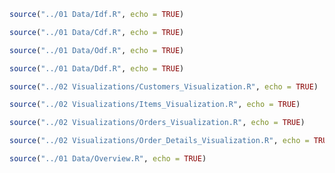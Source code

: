 ```r
source("../01 Data/Idf.R", echo = TRUE)
```

```r
source("../01 Data/Cdf.R", echo = TRUE)
```

```r
source("../01 Data/Odf.R", echo = TRUE)
```

```r
source("../01 Data/Ddf.R", echo = TRUE)
```

```r
source("../02 Visualizations/Customers_Visualization.R", echo = TRUE)
```

```r
source("../02 Visualizations/Items_Visualization.R", echo = TRUE)
```

```r
source("../02 Visualizations/Orders_Visualization.R", echo = TRUE)
```

```r
source("../02 Visualizations/Order_Details_Visualization.R", echo = TRUE)
```

```r
source("../01 Data/Overview.R", echo = TRUE)
```


